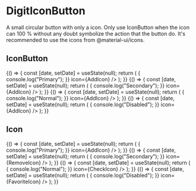 
<Meta
    title="Elements|DigitIconButton"
    component={DigitIconButton}
    decorators={[DigitProvidersDecorator]}
/>

# DigitIconButton

A small circular button with only a icon. Only use IconButton when the icon can 100 % without any doubt symbolize the action that the button do. It's recommended to use the icons from @material-ui/icons.

## IconButton

<Preview>
    <Story name="Primary">
        {() => {
            const [date, setDate] = useState(null);
            return (
                <DigitIconButton
                    primary
                    onClick={() => {
                        console.log("Primary");
                    }}
                    icon={AddIcon}
                />
            );
        }}
    </Story>
    <Story name="Secondary">
        {() => {
            const [date, setDate] = useState(null);
            return (
                <DigitIconButton
                    secondary
                    onClick={() => {
                        console.log("Secondary");
                    }}
                    icon={AddIcon}
                />
            );
        }}
    </Story>
    <Story name="Normal">
        {() => {
            const [date, setDate] = useState(null);
            return (
                <DigitIconButton
                    onClick={() => {
                        console.log("Normal");
                    }}
                    icon={AddIcon}
                />
            );
        }}
    </Story>
    <Story name="Disabled">
        {() => {
            const [date, setDate] = useState(null);
            return (
                <DigitIconButton
                    disabled
                    onClick={() => {
                        console.log("Disabled");
                    }}
                    icon={AddIcon}
                />
            );
        }}
    </Story>
</Preview>

## Icon

<Preview>
    <Story name="Primary icon">
        {() => {
            const [date, setDate] = useState(null);
            return (
                <DigitIconButton
                    primary
                    onClick={() => {
                        console.log("Primary");
                    }}
                    icon={AddIcon}
                />
            );
        }}
    </Story>
    <Story name="Secondary icon">
        {() => {
            const [date, setDate] = useState(null);
            return (
                <DigitIconButton
                    secondary
                    onClick={() => {
                        console.log("Secondary");
                    }}
                    icon={RemoveIcon}
                />
            );
        }}
    </Story>
    <Story name="Normal icon">
        {() => {
            const [date, setDate] = useState(null);
            return (
                <DigitIconButton
                    onClick={() => {
                        console.log("Normal");
                    }}
                    icon={CheckIcon}
                />
            );
        }}
    </Story>
    <Story name="Disabled icon">
        {() => {
            const [date, setDate] = useState(null);
            return (
                <DigitIconButton
                    disabled
                    onClick={() => {
                        console.log("Disabled");
                    }}
                    icon={FavoriteIcon}
                />
            );
        }}
    </Story>
</Preview>

<Props of={DigitIconButton} />
